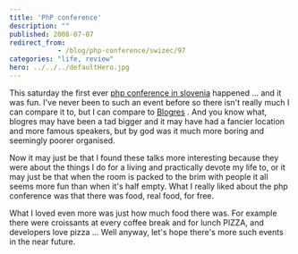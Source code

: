 ```yaml
---
title: 'PhP conference'
description: ""
published: 2008-07-07
redirect_from: 
            - /blog/php-conference/swizec/97
categories: "life, review"
hero: ../../../defaultHero.jpg
---
```

This saturday the first ever [php conference in slovenia](http://phpkonferenca.si/) happened ... and it was fun. I&#x27;ve never been to such an event before so there isn&#x27;t really much I can compare it to, but I can compare to [Blogres](http://swizec.com/index.php/mode=news/id=330) . And you know what, blogres may have been a tad bigger and it may have had a fancier location and more famous speakers, but by god was it much more boring and seemingly poorer organised.

Now it may just be that I found these talks more interesting because they were about the things I do for a living and practically devote my life to, or it may just be that when the room is packed to the brim with people it all seems more fun than when it&#x27;s half empty. What I really liked about the php conference was that there was food, real food, for free.

What I loved even more was just how much food there was. For example there were croissants at every coffee break and for lunch PIZZA, and developers love pizza ... Well anyway, let&#x27;s hope there&#x27;s more such events in the near future.
